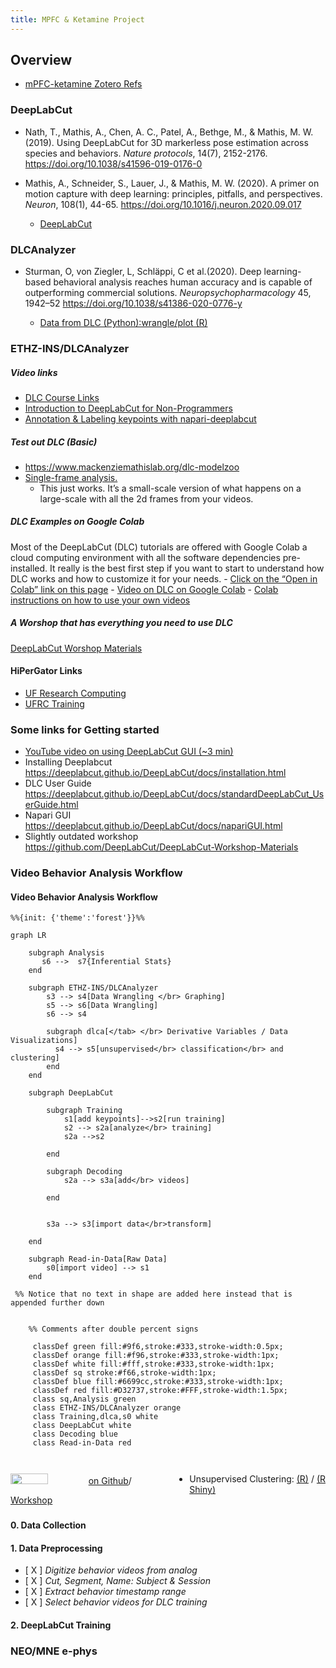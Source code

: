 ```yaml
---
title: MPFC & Ketamine Project
---
```


## Overview

- [mPFC-ketamine Zotero Refs](https://www.zotero.org/groups/4798310/mpfc-ket/library)

### DeepLabCut

- Nath, T., Mathis, A., Chen, A. C., Patel, A., Bethge, M., & Mathis, M. W. (2019). Using DeepLabCut for 3D markerless pose estimation across species and behaviors. *Nature protocols*, 14(7), 2152-2176. [https://doi.org/10.1038/s41596-019-0176-0](https://static1.squarespace.com/static/57f6d51c9f74566f55ecf271/t/5eab5ff7999bf94756b27481/1588289532243/NathMathis2019.pdf)

- Mathis, A., Schneider, S., Lauer, J., & Mathis, M. W. (2020). A primer on motion capture with deep learning: principles, pitfalls, and perspectives. *Neuron*, 108(1), 44-65. <https://doi.org/10.1016/j.neuron.2020.09.017>

   - [DeepLabCut](https://github.com/DeepLabCut/DeepLabCut)

### DLCAnalyzer

- Sturman, O, von Ziegler, L, Schläppi, C et al.(2020). Deep learning-based behavioral analysis reaches human accuracy and is capable of outperforming commercial solutions. *Neuropsychopharmacology* 45, 1942–52  <https://doi.org/10.1038/s41386-020-0776-y>

   - [Data from DLC (Python):wrangle/plot (R) ](https://github.com/ETHZ-INS/DLCAnalyzer)

### ETHZ-INS/DLCAnalyzer

##### Video links

- [DLC Course Links](https://github.com/DeepLabCut/DeepLabCut-Workshop-Materials/blob/master/DLCcourse.md)
- [Introduction to DeepLabCut for Non-Programmers](https://youtu.be/KO1iQPQPMzw?si=kKy67FCovCLlh0eR)
- [Annotation & Labeling keypoints with napari-deeplabcut](https://www.youtube.com/watch?v=hsA9IB5r73E)

##### Test out DLC (Basic)

- [https://www.mackenziemathislab.org/dlc-modelzoo](https://www.mackenziemathislab.org/dlc-modelzoo)
- [Single-frame analysis.](https://huggingface.co/spaces/DeepLabCut/DeepLabCutModelZoo-SuperAnimals)
    -  This just works. It's a small-scale version of what happens on a large-scale with all the 2d frames from your videos.  

##### DLC Examples on Google Colab

Most of the DeepLabCut (DLC) tutorials are offered with Google Colab a cloud computing environment with all the software dependencies pre-installed. It really is the best first step if you want to start to understand how DLC works and how to customize it for your needs. 
- [Click on the "Open in Colab" link on this page](https://github.com/DeepLabCut/DeepLabCut/blob/main/examples/COLAB/COLAB_DEMO_mouse_openfield.ipynb)
- [Video on DLC on Google Colab](https://www.youtube.com/watch?v=qJGs8nxx80A)
- [Colab instructions on how to use your own videos](https://github.com/DeepLabCut/DeepLabCut/blob/main/examples/COLAB/COLAB_YOURDATA_TrainNetwork_VideoAnalysis.ipynb)

##### A Worshop that has everything you need to use DLC

[DeepLabCut Worshop Materials](https://github.com/DeepLabCut/DeepLabCut-Workshop-Materials/blob/main/DLCcourse.md#the-basics-of-computing-in-python-terminal-and-overview-of-dlc)

#### HiPerGator Links
- [UF Research Computing](https://help.rc.ufl.edu/doc/UFRC_Help_and_Documentation)
- [UFRC Training](https://help.rc.ufl.edu/doc/Training)


### Some links for Getting started

- [YouTube video on using DeepLabCut GUI (~3 min)](https://www.youtube.com/watch?v=KcXogR-p5Ak)
- Installing Deeplabcut [https://deeplabcut.github.io/DeepLabCut/docs/installation.html](https://deeplabcut.github.io/DeepLabCut/docs/installation.html)
- DLC User Guide [https://deeplabcut.github.io/DeepLabCut/docs/standardDeepLabCut_UserGuide.html](https://deeplabcut.github.io/DeepLabCut/docs/standardDeepLabCut_UserGuide.html)
- Napari GUI [https://deeplabcut.github.io/DeepLabCut/docs/napariGUI.html](https://deeplabcut.github.io/DeepLabCut/docs/napariGUI.html)
- Slightly outdated workshop [https://github.com/DeepLabCut/DeepLabCut-Workshop-Materials](https://github.com/DeepLabCut/DeepLabCut-Workshop-Materials)


### Video Behavior Analysis Workflow


#### Video Behavior Analysis Workflow

```mermaid

%%{init: {'theme':'forest'}}%%

graph LR

    subgraph Analysis
       s6 -->  s7{Inferential Stats}
    end
 
    subgraph ETHZ-INS/DLCAnalyzer
        s3 --> s4[Data Wrangling </br> Graphing]
        s5 --> s6[Data Wrangling]
        s6 --> s4
        
        subgraph dlca[</tab> </br> Derivative Variables / Data Visualizations]
          s4 --> s5[unsupervised</br> classification</br> and clustering]
        end
    end

    subgraph DeepLabCut

        subgraph Training
            s1[add keypoints]-->s2[run training]
            s2 --> s2a[analyze</br> training]
            s2a -->s2

        end

        subgraph Decoding
            s2a --> s3a[add</br> videos] 
            
        end
        
         
        s3a --> s3[import data</br>transform]
       
    end
    
    subgraph Read-in-Data[Raw Data]
        s0[import video] --> s1
    end
    
 %% Notice that no text in shape are added here instead that is appended further down
    

    %% Comments after double percent signs

     classDef green fill:#9f6,stroke:#333,stroke-width:0.5px;
     classDef orange fill:#f96,stroke:#333,stroke-width:1px;
     classDef white fill:#fff,stroke:#333,stroke-width:1px;
     classDef sq stroke:#f66,stroke-width:1px;
     classDef blue fill:#6699cc,stroke:#333,stroke-width:1px;
     classDef red fill:#D32737,stroke:#FFF,stroke-width:1.5px;
     class sq,Analysis green
     class ETHZ-INS/DLCAnalyzer orange
     class Training,dlca,s0 white
     class DeepLabCut white
     class Decoding blue
     class Read-in-Data red
     
```


::: columns
::: {.column width="50%"}

![](DLC_youtube.png){width=50%}
[on Github](https://github.com/DeepLabCut/DeepLabCut)/
[Workshop](https://github.com/DeepLabCut/DeepLabCut-Workshop-Materials/blob/main/DLCcourse.md>)



:::

::: {.column width="50%"}





- Unsupervised Clustering: [(R)](https://github.com/ETHZ-INS/BehaviorFlow)
/ [(R Shiny)](https://github.com/ETHZ-INS/pupillometry)



:::
:::








#### 0. Data Collection

#### 1. Data Preprocessing

- [ X ] *Digitize behavior videos from analog*
- [ X ] *Cut, Segment, Name: Subject & Session*
- [ X ] *Extract behavior timestamp range*
- [ X ] *Select behavior videos for DLC training*

#### 2. DeepLabCut Training



### NEO/MNE e-phys

